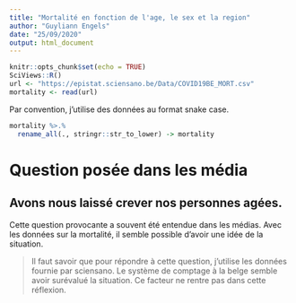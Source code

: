 ```yaml
---
title: "Mortalité en fonction de l'age, le sex et la region"
author: "Guyliann Engels"
date: "25/09/2020"
output: html_document
---
```


```r
knitr::opts_chunk$set(echo = TRUE)
SciViews::R()
url <- "https://epistat.sciensano.be/Data/COVID19BE_MORT.csv"
mortality <- read(url)
```

Par convention, j'utilise des données au format snake case.

```r
mortality %>.%
  rename_all(., stringr::str_to_lower) -> mortality
```

# Question posée dans les média

## Avons nous laissé crever nos personnes agées.

Cette question provocante a souvent été entendue dans les médias. Avec les données sur la mortalité, il semble possible d'avoir une idée de la situation. 

> Il faut savoir que pour répondre à cette question, j'utilise les données fournie par sciensano. Le système de comptage à la belge semble avoir surévalué la situation. Ce facteur ne rentre pas dans cette réflexion.

